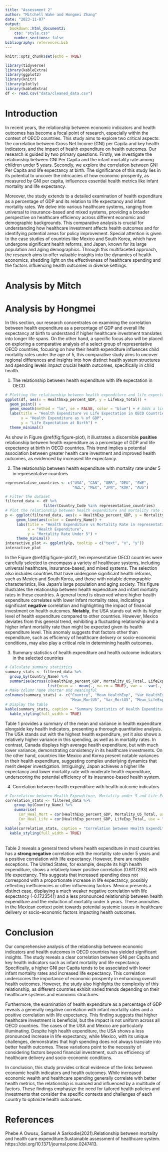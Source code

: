 ```yaml
---
title: "Assessment 2"
author: "Mitchell Wake and Hongmei Zhang"
date: "2023-11-07"
output: 
  bookdown::html_document2:
    css: "style.css"
    number_sections: false 
bibliography: references.bib
---
```


```r
knitr::opts_chunk$set(echo = TRUE)
```

```r
library(tidyverse)
library(kableExtra)
library(ggplot2)
library(knitr)
library(plotly)
library(kableExtra)
df <- read.csv("data/cleaned_data.csv")


```





# Introduction

In recent years, the relationship between economic indicators and health outcomes has become a focal point of research, especially within the context of OECD countries. This study aims to explore two critical aspects: the correlation between Gross Net Income (GNI) per Capita and key health indicators, and the impact of health expenditure on health outcomes. Our research is guided by two primary questions. Firstly, we investigate the relationship between GNI Per Capita and the infant mortality rate among children under 5 years. Secondly, we explore the correlation between GNI Per Capita and life expectancy at birth. The significance of this study lies in its potential to uncover the intricacies of how economic prosperity, as measured by GNI per capita, influences essential health metrics like infant mortality and life expectancy.

Moreover, the study extends to a detailed examination of health expenditure as a percentage of GDP and its relation to life expectancy and infant mortality rates. We delve into various healthcare systems, ranging from universal to insurance-based and mixed systems, providing a broader perspective on healthcare efficiency across different economic and demographic backgrounds. This comparative analysis is crucial for understanding how healthcare investment affects health outcomes and for identifying potential areas for policy improvement. Special attention is given to the case studies of countries like Mexico and South Korea, which have undergone significant health reforms, and Japan, known for its large population and aging demographics. Through this multifaceted approach, the research aims to offer valuable insights into the dynamics of health economics, shedding light on the effectiveness of healthcare spending and the factors influencing health outcomes in diverse settings.


# Analysis by Mitch



# Analysis by Hongmei

In this section, our research concentrates on examining the correlation between health expenditure as a percentage of GDP and overall life expectancy at birth to understand if higher healthcare investment translates into longer life spans. On the other hand, a specific focus also will be placed on exploring a comparative analysis of a select group of representative OECD countries, focusing on how their health expenditure influences child mortality rates under the age of 5, this comparative study aims to uncover regional differences and insights into how distinct health system structures and spending levels impact crucial health outcomes, specifically in child health. 

(1) The relationship between health expenditure with life expectation in OECD


```r

# Plotting the relationship between health expenditure and life expectation for each year
ggplot(df, aes(x = HealthExp_percent_GDP, y = LifeExp_Total)) +
  geom_point() +
  geom_smooth(method = "lm", se = FALSE, color = "blue") + # Adds a linear regression line
  labs(title = "Health Expenditure vs Life Expectation in OECD Countries",
       x = "Health Expenditure as % of GDP", 
       y = "Life Expectation at Birth") +
  theme_minimal()

```

As show in Figure \@ref(fig:figure-plot), it illustrates a discernible **positive** relationship between health expenditure as a percentage of GDP and life expectancy at birth in OECD countries. This trend implies a potential association between greater health care investment and improved health outcomes, as evidenced by increased life expectancy. 

(2) The relationship between health expenditure with mortality rate under 5 in representative countries

```r

representative_countries <- c("USA", "CAN", "GBR", "DEU", "SWE",
                              "NZL", "MEX", "JPN", "KOR", "AUS")

# Filter the dataset
filtered_data <- df %>%
                 filter(Country_Code %in% representative_countries)
# Plot the relationship between health expenditure and mortality rate in representative countries
p <- ggplot(filtered_data, aes(x = HealthExp_percent_GDP, y = Mortality_U5_Total, text = Country_Name)) +
     geom_line(aes(color = Country_Name)) +
     labs(title = "Health Expenditure vs Mortality Rate in representative countries of OECD",
          x = "Health Expenditure",
          y = "Mortality Rate Under 5") +
     theme_minimal()
interactive_plot <- ggplotly(p, tooltip = c("text", "x", "y"))
interactive_plot
```

In the Figure \@ref(fig:figure-plot2),  ten representative OECD countries were carefully selected to encompass a variety of healthcare systems, including universal healthcare, insurance-based, and mixed systems. The selection also includes countries that have undergone significant health reforms, such as Mexico and South Korea, and those with notable demographic characteristics, like Japan's large population and aging society. This figure illustrates the relationship between health expenditure and infant mortality rates in these countries. A general trend is observed where higher health expenditure correlates with lower infant mortality rates, indicating a significant **negative** correlation and highlighting the impact of financial investment on health outcomes. **Notably**, the USA stands out with its higher level of health expenditure compared to other countries. However, Mexico deviates from this general trend, exhibiting a fluctuating relationship and a higher infant mortality rate than might be expected given its health expenditure level. This anomaly suggests that factors other than expenditure, such as efficiency of healthcare delivery or socio-economic conditions, may also play a critical role in determining health outcomes.

(3) Summary statistics of health expenditure and health outcome indicators in the selected countries

```r
# Calculate summary statistics
summary_stats <- filtered_data %>%
  group_by(Country_Name) %>%
  summarise(across(c(HealthExp_percent_GDP, Mortality_U5_Total, LifeExp_Total),
                   list(mean = ~ mean(., na.rm = TRUE), var = ~ var(., na.rm = TRUE))))
# Make column name shorter and meaningful
colnames(summary_stats) <- c("Country", "Mean_HealthExp", "Var_HealthExp", 
                             "Mean_MortU5", "Var_MortU5", "Mean_LifeExp", "Var_LifeExp")
# Display the table
kable(summary_stats, caption = "Summary Statistics of Health Expenditure and Health Indicators in Selected Countries", format = "html") %>%
  kable_styling(full_width = TRUE)
```

Table 1 provides a summary of the mean and variance in health expenditure alongside key health indicators, presenting a thorough quantitative analysis. The USA stands out with the highest health expenditure, yet it also shows a relatively higher variance in this spending, as well as in mortality rates. In contrast, Canada displays high average health expenditure, but with much lower variance, demonstrating consistency in its healthcare investments. On the other hand, countries like Mexico and Korea present notable variances in their health expenditure, suggesting complex underlying dynamics that merit deeper investigation. Intriguingly, Japan achieves a higher life expectancy and lower mortality rate with moderate health expenditure, underscoring the potential efficiency of its insurance-based health system. 

(4) Correlation between health expenditure with health outcome indicators

```r
# Correlation between Health Expenditure, Mortality under 5 and Life Expectancy at birth
correlation_stats <- filtered_data %>%
    group_by(Country_Name) %>%
    summarise(
      Cor_Heal_Mort = cor(HealthExp_percent_GDP, Mortality_U5_Total, use = "complete.obs"),
      Cor_Heal_Life = cor(HealthExp_percent_GDP, LifeExp_Total, use = "complete.obs")
      )
kable(correlation_stats, caption = "Correlation between Health Expenditure, Mortality under 5 and Life Expectancy", format = "html") %>%
  kable_styling(full_width = TRUE)

```
<br>
Table 2 reveals a general trend where health expenditure in most countries has a **strong negative** correlation with the mortality rate under 5 years and a positive correlation with life expectancy. However, there are notable exceptions. The United States, for example, despite its high health expenditure, shows a relatively lower positive correlation (0.6117293) with life expectancy. This suggests that increased spending does not correspond with a proportionate increase in life expectancy, possibly reflecting inefficiencies or other influencing factors. Mexico presents a distinct case, displaying a much weaker negative correlation with life expectancy (-0.1723541) and a less pronounced relationship between health expenditure and the reduction of mortality under 5 years. These anomalies in the Mexican context point towards potential systemic issues in healthcare delivery or socio-economic factors impacting health outcomes.

# Conclusion

Our comprehensive analysis of the relationship between economic indicators and health outcomes in OECD countries has yielded significant insights. The study reveals a clear correlation between GNI per Capita and key health indicators such as infant mortality and life expectancy. Specifically, a higher GNI per Capita tends to be associated with lower infant mortality rates and increased life expectancy. This correlation underscores the importance of economic prosperity in enhancing overall health outcomes. However, the study also highlights the complexity of this relationship, as different countries exhibit varied trends depending on their healthcare systems and economic structures.

Furthermore, the examination of health expenditure as a percentage of GDP reveals a generally negative correlation with infant mortality rates and a positive correlation with life expectancy. This finding suggests that higher healthcare investment is beneficial, but the impact is not uniform across all OECD countries. The cases of the USA and Mexico are particularly illuminating. Despite high health expenditure, the USA shows a less pronounced increase in life expectancy, while Mexico, with its unique challenges, demonstrates that high spending does not always translate into better health outcomes. These variations point to the necessity of considering factors beyond financial investment, such as efficiency of healthcare delivery and socio-economic conditions.

In conclusion, this study provides critical evidence of the links between economic health indicators and health outcomes. While increased economic wealth and healthcare spending generally correlate with better health metrics, the relationship is nuanced and influenced by a multitude of factors. These findings emphasize the need for tailored health policies and investments that consider the specific contexts and challenges of each country to optimize health outcomes.


# References
Phebe A Owusu, Samuel A Sarkodie(2021).Relationship between mortality and health care expenditure:Sustainable assessment of healthcare system. https://doi.org/10.1371/journal.pone.0247413.






